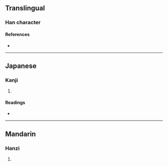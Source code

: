 {{character info}}
==Translingual==
{{Han simplified forms|瓚|瓉|瓒|ex=y}}

===Han character===
{{Han char|rn=96|rad=玉|as=15|sn=19|four=|canj=MGQOC|ids=⿰𤣩賛}}

====References====
* {{Han ref|kx=0744.350|dkj=21327|dj=1153.150|hdz=21144.100|uh=74C9|ud=29897}}

----

==Japanese==

===Kanji===
{{ja-kanji|grade=|rs=玉15}}

# {{rfdef|ja|sort=玉15}}

====Readings====
* {{ja-readings|on=[[さん]] (san), [[ざん]] (zan)|kun=|nanori=}}

----

==Mandarin==

===Hanzi===
{{cmn-hanzi|pin=[[zàn]] ([[zan4]])|wg=tsan<sup>4</sup>}}

# {{rfdef|cmn|sort=玉15}}